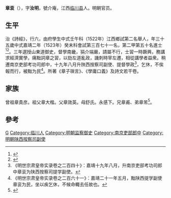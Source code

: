 {{明清人物信息框
| 姓名 = 章衮
| 原名 =
| 圖片名稱= 
| 圖片大小 =
| 圖片說明 = 
| 最高職務 =
| 國家 = 大明 
| 爵位 =
| 籍貫 = [[江西|江西]][[撫州府|撫州府]][[臨川縣|臨川縣]]
| 族裔 = 
| 字號 = 
| 諡號 =
| 出生日期 = 十月二十日
| 出生地點 = 
| 逝世日期 = 嘉靖二十八年十二月十八
| 逝世地點 =
| 墓葬 =
| 配偶 = 娶黄氏
| 親屬 = 
| 出身 =
* 嘉靖元年壬午科舉人
* 嘉靖二年癸未科進士
| 經歷 =
| 著作 = 
}}'''章衮'''（{{bd|1489年||1549年||}}），字'''汝明'''，號介庵，江西[[临川县|临川县]]人。明朝官员。

==生平== 
治《詩經》，行六，由府學生中式壬午科（1522年）江西鄉試第二名舉人，年三十五歲中式嘉靖二年（1523年）癸未科會試第三百七十一名，第二甲第五十名進士<ref>{{Cite book|title=《皇明贡举考》卷五|last=（明）[[张朝瑞|张朝瑞]]|first=|publisher=《续修四库全书》史部第828册|year=|isbn=|location=|pages=}}</ref><ref>{{Cite book|title=贡举志五种 上|last=鲁小俊，江俊伟著|first=|publisher=武汉：武汉大学出版社|year=2009|isbn=978-7-307-07043-1|location=|pages=}}</ref>。三年選授山東道御史，督學南畿，狷介端嚴，請屬不行，士習一時蹶興，務講求經濟實學，痛黜詞章之習，以劾左道亂政，譏刺時宰左遷，相從講學者益衆。稍遷南京吏部考功司郎中，十九年八月升陜西按察司副使、提督學政<ref>《明世宗肃皇帝实录卷之二百四十》：嘉靖十九年八月，升南京吏部考功司郎中章衮为陕西按察司提学副使。</ref>，乞休，不俟報而行，被黜为民<ref>《明世宗肃皇帝实录卷之二百六十一》：嘉靖二十一年五月，黜陕西提学副使章衮为民，坐以疾乞休，不候命輙去任故也。</ref>。所著《章子瑣言》、《學庸口義》及詩文若干卷。

==家族== 
曾祖章貴彦。祖父章大楷。父章效英。母舒氏。永感下。兄章甫、弟章芾<ref>{{Cite book|title=天一阁藏明代科举录选刊 登科录 点校本|last=龚延明主编|first=|publisher=宁波出版社|year=2016|isbn=978-7-5526-2320-8|location=宁波|pages=|quote=《天一閣藏明代科舉錄選刊.登科錄》之《嘉靖二年癸未科進士登科録》}}</ref>。

==參考==
{{Reflist}}

{{嘉靖二年癸未科殿試金榜}}

{{Authority control}}
{{DEFAULTSORT:}}
[[Category:章姓|G]]
[[Category:临川人|Category:临川人]]
[[Category:明朝监察御史|Category:明朝监察御史]]
[[Category:南京吏部郎中|Category:南京吏部郎中]]
[[Category:明朝陕西按察司副使|Category:明朝陕西按察司副使]]


{{明朝官员小作品}}